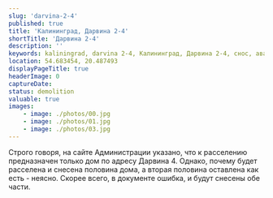 ```yaml
---
slug: 'darvina-2-4'
published: true
title: 'Калининград, Дарвина 2-4'
shortTitle: 'Дарвина 2-4'
description: ''
keywords: kaliningrad, darvina 2-4, Калининград, Дарвина 2-4, снос, аварийный жилфонд
location: 54.683454, 20.487493
displayPageTitle: true
headerImage: 0
captureDate:
status: demolition
valuable: true
images:
    - image: ./photos/00.jpg
    - image: ./photos/01.jpg
    - image: ./photos/03.jpg
---
```



<Container>

<ImageGallery
    images={props.pageContext.frontmatter.images}
    marginTop="3rem"
    marginBottom="3rem"
/>

Строго говоря, на сайте Администрации указано, что к расселению предназначен только дом по адресу Дарвина 4. Однако, почему будет расселена и снесена половина дома, а вторая половина оставлена как есть - неясно. Скорее всего, в документе ошибка, и будут снесены обе части.

<Reasons resettlement />

</Container>

<Map location={props.pageContext.frontmatter.location} marginTop="3rem" />
